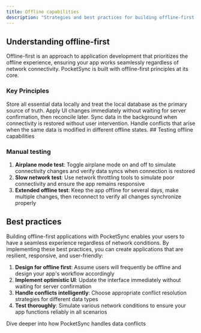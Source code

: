 ```yaml
---
title: Offline capabilities
description: "Strategies and best practices for building offline-first applications with PocketSync"
---
```


## Understanding offline-first

Offline-first is an approach to application development that prioritizes the offline experience, ensuring your app works seamlessly regardless of network connectivity. PocketSync is built with offline-first principles at its core.

### Key Principles

<CardGroup cols={2}>
  <Card title="Local-First Data" icon="database">
    Store all essential data locally and treat the local database as the primary source of truth.
  </Card>
  <Card title="Optimistic UI Updates" icon="bolt">
    Apply UI changes immediately without waiting for server confirmation, then reconcile later.
  </Card>
  <Card title="Background Synchronization" icon="arrows-rotate">
    Sync data in the background when connectivity is restored without user intervention.
  </Card>
  <Card title="Conflict Resolution" icon="code-merge">
    Handle conflicts that arise when the same data is modified in different offline states.
  </Card>
</CardGroup>
## Testing offline capabilities

### Manual testing

1. **Airplane mode test**: Toggle airplane mode on and off to simulate connectivity changes and verify data syncs when connection is restored
2. **Slow network test**: Use network throttling tools to simulate poor connectivity and ensure the app remains responsive
3. **Extended offline test**: Keep the app offline for several days, make multiple changes, then reconnect to verify all changes synchronize properly

## Best practices

Building offline-first applications with PocketSync enables your users to have a seamless experience regardless of network conditions. By implementing these best practices, you can create applications that are resilient, responsive, and user-friendly:

1. **Design for offline first**: Assume users will frequently be offline and design your app's workflow accordingly
2. **Implement optimistic UI**: Update the interface immediately without waiting for server confirmation
3. **Handle conflicts intelligently**: Choose appropriate conflict resolution strategies for different data types
4. **Test thoroughly**: Simulate various network conditions to ensure your app functions reliably in all scenarios

<Card title="Learn more about conflict resolution" icon="code-merge" href="/core-concepts/conflict-resolution">
  Dive deeper into how PocketSync handles data conflicts
</Card>
